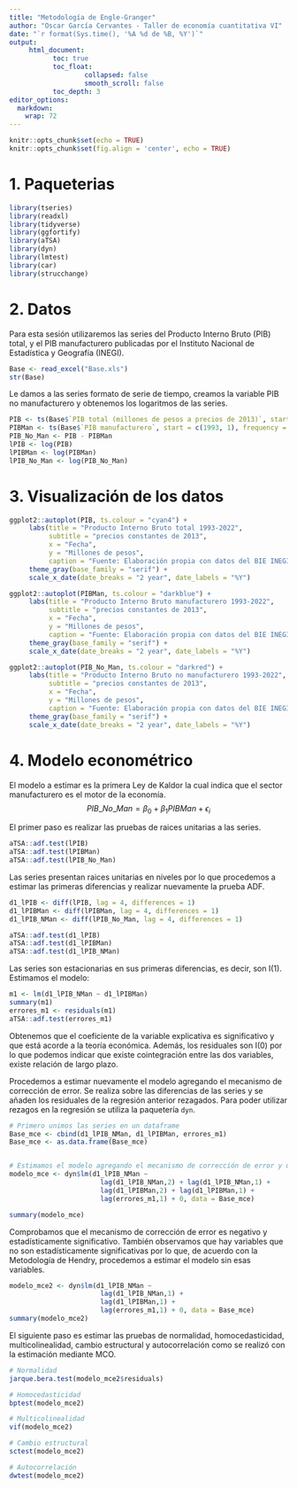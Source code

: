 ```yaml
---
title: "Metodología de Engle-Granger"
author: "Oscar García Cervantes - Taller de economía cuantitativa VI"
date: "`r format(Sys.time(), '%A %d de %B, %Y')`"
output:
     html_document:
           toc: true
           toc_float:
                   collapsed: false
                   smooth_scroll: false
           toc_depth: 3       
editor_options: 
  markdown: 
    wrap: 72
---
```


```r
knitr::opts_chunk$set(echo = TRUE)
knitr::opts_chunk$set(fig.align = 'center', echo = TRUE)
```

# 1. Paqueterias

```r
library(tseries)
library(readxl)
library(tidyverse)
library(ggfortify)
library(aTSA)
library(dyn)
library(lmtest)
library(car)
library(strucchange)
```

# 2. Datos

Para esta sesión utilizaremos las series del Producto Interno Bruto (PIB) total, y el PIB manufacturero publicadas por el Instituto Nacional de Estadística y Geografía (INEGI).

```r
Base <- read_excel("Base.xls")
str(Base)
```

Le damos a las series formato de serie de tiempo, creamos la variable PIB no manufacturero y obtenemos los logaritmos de las series.

```r
PIB <- ts(Base$`PIB total (millones de pesos a precios de 2013)`, start = c(1993, 1), frequency = 4)
PIBMan <- ts(Base$`PIB manufacturero`, start = c(1993, 1), frequency = 4)
PIB_No_Man <- PIB - PIBMan
lPIB <- log(PIB)
lPIBMan <- log(PIBMan)
lPIB_No_Man <- log(PIB_No_Man)
```

# 3. Visualización de los datos

```r
ggplot2::autoplot(PIB, ts.colour = "cyan4") +
     labs(title = "Producto Interno Bruto total 1993-2022",
          subtitle = "precios constantes de 2013",
          x = "Fecha",
          y = "Millones de pesos",
          caption = "Fuente: Elaboración propia con datos del BIE INEGI") +
     theme_gray(base_family = "serif") + 
     scale_x_date(date_breaks = "2 year", date_labels = "%Y")

ggplot2::autoplot(PIBMan, ts.colour = "darkblue") +
     labs(title = "Producto Interno Bruto manufacturero 1993-2022",
          subtitle = "precios constantes de 2013",
          x = "Fecha",
          y = "Millones de pesos",
          caption = "Fuente: Elaboración propia con datos del BIE INEGI") +
     theme_gray(base_family = "serif") + 
     scale_x_date(date_breaks = "2 year", date_labels = "%Y")

ggplot2::autoplot(PIB_No_Man, ts.colour = "darkred") +
     labs(title = "Producto Interno Bruto no manufacturero 1993-2022",
          subtitle = "precios constantes de 2013",
          x = "Fecha",
          y = "Millones de pesos",
          caption = "Fuente: Elaboración propia con datos del BIE INEGI") +
     theme_gray(base_family = "serif") + 
     scale_x_date(date_breaks = "2 year", date_labels = "%Y")
```

# 4. Modelo econométrico

El modelo a estimar es la primera Ley de Kaldor la cual indica que el sector manufacturero es el motor de la economía.
$$ 
PIB\_No\_Man = \beta_0+\beta_1PIBMan+\epsilon_i 
$$

El primer paso es realizar las pruebas de raices unitarias a las series.

```r
aTSA::adf.test(lPIB)
aTSA::adf.test(lPIBMan)
aTSA::adf.test(lPIB_No_Man)
```

Las series presentan raices unitarias en niveles por lo que procedemos a estimar las primeras diferencias y realizar nuevamente la prueba ADF.

```r
d1_lPIB <- diff(lPIB, lag = 4, differences = 1)
d1_lPIBMan <- diff(lPIBMan, lag = 4, differences = 1)
d1_lPIB_NMan <- diff(lPIB_No_Man, lag = 4, differences = 1)

aTSA::adf.test(d1_lPIB)
aTSA::adf.test(d1_lPIBMan)
aTSA::adf.test(d1_lPIB_NMan)
```

Las series son estacionarias en sus primeras diferencias, es decir, son I(1). Estimamos el modelo:

```r
m1 <- lm(d1_lPIB_NMan ~ d1_lPIBMan)
summary(m1)
errores_m1 <- residuals(m1)
aTSA::adf.test(errores_m1)
```

Obtenemos que el coeficiente de la variable explicativa es significativo y que está acorde a la teoría económica. Además, los residuales son I(0) por lo que podemos indicar que existe cointegración entre las dos variables, existe relación de largo plazo.

Procedemos a estimar nuevamente el modelo agregando el mecanismo de corrección de error. Se realiza sobre las diferencias de las series y se añaden los residuales de la regresión anterior rezagados. Para poder utilizar rezagos en la regresión se utiliza la paquetería `dyn`.

```r
# Primero unimos las series en un dataframe
Base_mce <- cbind(d1_lPIB_NMan, d1_lPIBMan, errores_m1)
Base_mce <- as.data.frame(Base_mce)


# Estimamos el modelo agregando el mecanismo de corrección de error y utilizando la Metodología de Hendry agregamos la variable explicada y la explicativa con rezagos.
modelo_mce <- dyn$lm(d1_lPIB_NMan ~ 
                       lag(d1_lPIB_NMan,2) + lag(d1_lPIB_NMan,1) +
                       lag(d1_lPIBMan,2) + lag(d1_lPIBMan,1) +
                       lag(errores_m1,1) + 0, data = Base_mce)

summary(modelo_mce)

```

Comprobamos que el mecanismo de corrección de error es negativo y estadísticamente significativo. También observamos que hay variables que no son estadísticamente significativas por lo que, de acuerdo con la Metodología de Hendry, procedemos a estimar el modelo sin esas variables.

```r
modelo_mce2 <- dyn$lm(d1_lPIB_NMan ~ 
                       lag(d1_lPIB_NMan,1) +
                       lag(d1_lPIBMan,1) +
                       lag(errores_m1,1) + 0, data = Base_mce)
summary(modelo_mce2)
```

El siguiente paso es estimar las pruebas de normalidad, homocedasticidad, multicolinealidad, cambio estructural y autocorrelación como se realizó con la estimación mediante MCO.

```r
# Normalidad
jarque.bera.test(modelo_mce2$residuals)

# Homocedasticidad
bptest(modelo_mce2)

# Multicolinealidad
vif(modelo_mce2)

# Cambio estructural
sctest(modelo_mce2)

# Autocorrelación
dwtest(modelo_mce2)
```

